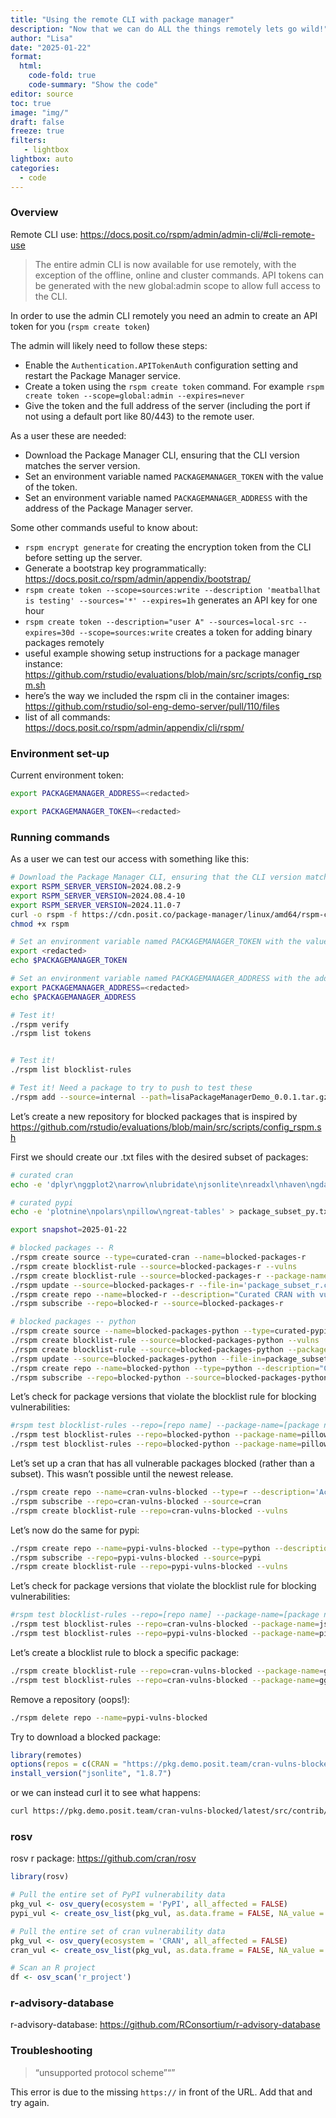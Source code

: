 ```yaml
---
title: "Using the remote CLI with package manager" 
description: "Now that we can do ALL the things remotely lets go wild!"
author: "Lisa"
date: "2025-01-22"
format:
  html:
    code-fold: true
    code-summary: "Show the code"
editor: source
toc: true
image: "img/"
draft: false
freeze: true
filters:
   - lightbox
lightbox: auto
categories:
  - code
---
```


### Overview

Remote CLI use: <https://docs.posit.co/rspm/admin/admin-cli/#cli-remote-use>

> The entire admin CLI is now available for use remotely, with the exception of the offline, online and cluster commands. API tokens can be generated with the new global:admin scope to allow full access to the CLI.

In order to use the admin CLI remotely you need an admin to create an API token for you (`rspm create token`)

The admin will likely need to follow these steps:

-   Enable the `Authentication.APITokenAuth` configuration setting and restart the Package Manager service.
-   Create a token using the `rspm create token` command. For example `rspm create token --scope=global:admin --expires=never` 
-   Give the token and the full address of the server (including the port if not using a default port like 80/443) to the remote user.

As a user these are needed:

-   Download the Package Manager CLI, ensuring that the CLI version matches the server version.
-   Set an environment variable named `PACKAGEMANAGER_TOKEN` with the value of the token.
-   Set an environment variable named `PACKAGEMANAGER_ADDRESS` with the address of the Package Manager server.

Some other commands useful to know about:

-   `rspm encrypt generate` for creating the encryption token from the CLI before setting up the server.
-   Generate a bootstrap key programmatically: <https://docs.posit.co/rspm/admin/appendix/bootstrap/>
-   `rspm create token --scope=sources:write --description 'meatballhat is testing' --sources='*' --expires=1h` generates an API key for one hour
-   `rspm create token --description="user A" --sources=local-src --expires=30d --scope=sources:write` creates a token for adding binary packages remotely
-   useful example showing setup instructions for a package manager instance: <https://github.com/rstudio/evaluations/blob/main/src/scripts/config_rspm.sh>
-   here's the way we included the rspm cli in the container images: <https://github.com/rstudio/sol-eng-demo-server/pull/110/files>
-   list of all commands: <https://docs.posit.co/rspm/admin/appendix/cli/rspm/>

### Environment set-up

Current environment token:

``` bash
export PACKAGEMANAGER_ADDRESS=<redacted>

export PACKAGEMANAGER_TOKEN=<redacted>
```

### Running commands

As a user we can test our access with something like this:

```bash
# Download the Package Manager CLI, ensuring that the CLI version matches the server version. For example RSPM_SERVER_VERSION=2024.04.2-29 or RSPM_SERVER_VERSION=2023.12.0-13, find the version through the UI or with rspm --version
export RSPM_SERVER_VERSION=2024.08.2-9
export RSPM_SERVER_VERSION=2024.08.4-10
export RSPM_SERVER_VERSION=2024.11.0-7
curl -o rspm -f https://cdn.posit.co/package-manager/linux/amd64/rspm-cli-linux-${RSPM_SERVER_VERSION}
chmod +x rspm

# Set an environment variable named PACKAGEMANAGER_TOKEN with the value of the token.
export <redacted>
echo $PACKAGEMANAGER_TOKEN

# Set an environment variable named PACKAGEMANAGER_ADDRESS with the address of the Package Manager server. 
export PACKAGEMANAGER_ADDRESS=<redacted>
echo $PACKAGEMANAGER_ADDRESS

# Test it! 
./rspm verify
./rspm list tokens


# Test it! 
./rspm list blocklist-rules

# Test it! Need a package to try to push to test these
./rspm add --source=internal --path=lisaPackageManagerDemo_0.0.1.tar.gz
```

Let's create a new repository for blocked packages that is inspired by <https://github.com/rstudio/evaluations/blob/main/src/scripts/config_rspm.sh> 

First we should create our .txt files with the desired subset of packages: 

```bash
# curated cran
echo -e 'dplyr\nggplot2\narrow\nlubridate\njsonlite\nreadxl\nhaven\ngdata\nigraph\ncommonmark' > package_subset_r.csv

# curated pypi
echo -e 'plotnine\npolars\npillow\ngreat-tables' > package_subset_py.txt

export snapshot=2025-01-22
```

```bash
# blocked packages -- R
./rspm create source --type=curated-cran --name=blocked-packages-r 
./rspm create blocklist-rule --source=blocked-packages-r --vulns
./rspm create blocklist-rule --source=blocked-packages-r --package-name=ggplot2 --description="Installation of 'ggplot2' is blocked"
./rspm update --source=blocked-packages-r --file-in='package_subset_r.csv' --commit --snapshot="${snapshot}"
./rspm create repo --name=blocked-r --description="Curated CRAN with vulnerability blocking enabled. Downloads of ggplot2 are also disallowed."
./rspm subscribe --repo=blocked-r --source=blocked-packages-r

# blocked packages -- python
./rspm create source --name=blocked-packages-python --type=curated-pypi
./rspm create blocklist-rule --source=blocked-packages-python --vulns
./rspm create blocklist-rule --source=blocked-packages-python --package-name=plotnine --description="Installation of 'plotnine' is blocked."
./rspm update --source=blocked-packages-python --file-in=package_subset_py.txt --snapshot="${snapshot}" --commit
./rspm create repo --name=blocked-python --type=python --description="Curated PyPI with vulnerability blocking enabled. Downloads of plotnine are also disallowed."
./rspm subscribe --repo=blocked-python --source=blocked-packages-python
```

Let's check for package versions that violate the blocklist rule for blocking vulnerabilities: 

```bash
#rspm test blocklist-rules --repo=[repo name] --package-name=[package name] --version=[version]
./rspm test blocklist-rules --repo=blocked-python --package-name=pillow
./rspm test blocklist-rules --repo=blocked-python --package-name=pillow --version=10.0.1
```

Let's set up a cran that has all vulnerable packages blocked (rather than a subset). This wasn't possible until the newest release. 

```bash
./rspm create repo --name=cran-vulns-blocked --type=r --description='Access CRAN packages with known vulnerabilities blocked'
./rspm subscribe --repo=cran-vulns-blocked --source=cran
./rspm create blocklist-rule --repo=cran-vulns-blocked --vulns
```

Let's now do the same for pypi: 

```bash
./rspm create repo --name=pypi-vulns-blocked --type=python --description='Access PyPi packages with known vulnerabilities blocked'
./rspm subscribe --repo=pypi-vulns-blocked --source=pypi
./rspm create blocklist-rule --repo=pypi-vulns-blocked --vulns
```

Let's check for package versions that violate the blocklist rule for blocking vulnerabilities: 

```bash
#rspm test blocklist-rules --repo=[repo name] --package-name=[package name] --version=[version]
./rspm test blocklist-rules --repo=cran-vulns-blocked --package-name=jsonlite --version=1.8.7
./rspm test blocklist-rules --repo=pypi-vulns-blocked --package-name=pillow --version=10.0.1
```

Let's create a blocklist rule to block a specific package: 

```bash
./rspm create blocklist-rule --repo=cran-vulns-blocked --package-name=ggplot2 --description="Installation of 'ggplot2' is blocked"
./rspm test blocklist-rules --repo=cran-vulns-blocked --package-name=ggplot2
```

Remove a repository (oops!): 

```bash
./rspm delete repo --name=pypi-vulns-blocked
```

Try to download a blocked package: 

```r
library(remotes)
options(repos = c(CRAN = "https://pkg.demo.posit.team/cran-vulns-blocked/__linux__/noble/latest"))
install_version("jsonlite", "1.8.7")
```

or we can instead curl it to see what happens: 

```bash
curl https://pkg.demo.posit.team/cran-vulns-blocked/latest/src/contrib/Archive/jsonlite/jsonlite_1.8.7.tar.gz
```

### rosv

rosv r package: <https://github.com/cran/rosv> 

```r
library(rosv)

# Pull the entire set of PyPI vulnerability data
pkg_vul <- osv_query(ecosystem = 'PyPI', all_affected = FALSE)
pypi_vul <- create_osv_list(pkg_vul, as.data.frame = FALSE, NA_value = ' ')

# Pull the entire set of cran vulnerability data
pkg_vul <- osv_query(ecosystem = 'CRAN', all_affected = FALSE)
cran_vul <- create_osv_list(pkg_vul, as.data.frame = FALSE, NA_value = ' ')

# Scan an R project 
df <- osv_scan('r_project')
```

### r-advisory-database

r-advisory-database: <https://github.com/RConsortium/r-advisory-database> 

### Troubleshooting 

> "unsupported protocol scheme """ 

This error is due to the missing `https://` in front of the URL. Add that and try again. 

